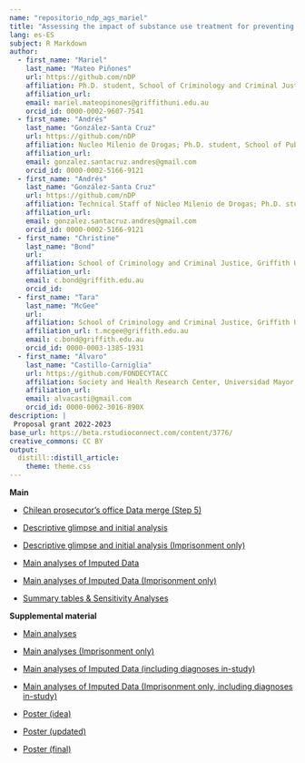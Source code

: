 ```yaml
---
name: "repositorio_ndp_ags_mariel"
title: "Assessing the impact of substance use treatment for preventing criminal justice system contact in Chile"
lang: es-ES
subject: R Markdown
author:
  - first_name: "Mariel"
    last_name: "Mateo Piñones"
    url: https://github.com/nDP
    affiliation: Ph.D. student, School of Criminology and Criminal Justice, Griffith University, Australia; Nucleo Milenio de Drogas
    affiliation_url: 
    email: mariel.mateopinones@griffithuni.edu.au
    orcid_id: 0000-0002-9607-7541
  - first_name: "Andrés"
    last_name: "González-Santa Cruz"
    url: https://github.com/nDP
    affiliation: Nucleo Milenio de Drogas; Ph.D. student, School of Public Health, Universidad de Chile
    affiliation_url: 
    email: gonzalez.santacruz.andres@gmail.com
    orcid_id: 0000-0002-5166-9121
  - first_name: "Andrés"
    last_name: "González-Santa Cruz"
    url: https://github.com/nDP
    affiliation: Technical Staff of Núcleo Milenio de Drogas; Ph.D. student, School of Public Health, Universidad de Chile
    affiliation_url: 
    email: gonzalez.santacruz.andres@gmail.com
    orcid_id: 0000-0002-5166-9121
  - first_name: "Christine"
    last_name: "Bond"
    url: 
    affiliation: School of Criminology and Criminal Justice, Griffith University, Australia
    affiliation_url: 
    email: c.bond@griffith.edu.au
    orcid_id: 
  - first_name: "Tara"
    last_name: "McGee"
    url: 
    affiliation: School of Criminology and Criminal Justice, Griffith University, Australia
    affiliation_url: t.mcgee@griffith.edu.au
    email: c.bond@griffith.edu.au
    orcid_id: 0000-0003-1385-1931
  - first_name: "Álvaro"
    last_name: "Castillo-Carniglia"
    url: https://github.com/FONDECYTACC
    affiliation: Society and Health Research Center, Universidad Mayor,Santiago, Chile; Department of Epidemiology, Columbia University Mailman School of Public Health, New York, United States; Department of Population Health and Center for Opioid Epidemiology and Policy, New York University Grossman School of Medicine, New York, United States; PI, Millennium Nucleus nDP.
    affiliation_url: 
    email: alvacasti@gmail.com
    orcid_id: 0000-0002-3016-890X                  
description: |
 Proposal grant 2022-2023
base_url: https://beta.rstudioconnect.com/content/3776/
creative_commons: CC BY
output: 
  distill::distill_article:
    theme: theme.css
---
```


**Main**

- [Chilean prosecutor’s office Data merge (Step 5)](Fiscalia_merge5.html)

- [Descriptive glimpse and initial analysis ](analisis_mariel_nov_2022_stata.html)

- [Descriptive glimpse and initial analysis (Imprisonment only)](analisis_mariel_nov_2022_stata_pris.html)

- [Main analyses of Imputed Data](analisis_mariel_feb_2023_stata_m1.html)

- [Main analyses of Imputed Data (Imprisonment only)](analisis_mariel_feb_2023_stata_pris_m1.html)

- [Summary tables & Sensitivity Analyses](res_intram_feb_2023_stata.html)

**Supplemental material**

- [Main analyses](analisis_mariel_feb_2023_stata.html)

- [Main analyses (Imprisonment only)](analisis_mariel_feb_2023_stata_pris.html)

- [Main analyses of Imputed Data (including diagnoses in-study)](analisis_mariel_feb_2023_stata_m2.html)

- [Main analyses of Imputed Data (Imprisonment only, including diagnoses in-study)](analisis_mariel_feb_2023_stata_pris_m2.html)

- [Poster (idea)](pres_dic_22.html)

- [Poster (updated)](pres_mar_23.html)

- [Poster (final)](pres_mar_23_final.html)
